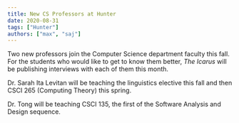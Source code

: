 ```yaml
---
title: New CS Professors at Hunter
date: 2020-08-31
tags: ["Hunter"]
authors: ["max", "saj"]
---
```


Two new professors join the Computer Science department faculty this fall. For the students who would like to get to know them better, *The Icarus* will be publishing interviews with each of them this month.

Dr. Sarah Ita Levitan will be teaching the linguistics elective this fall and then CSCI 265 (Computing Theory) this spring.

Dr. Tong will be teaching CSCI 135, the first of the Software Analysis and Design sequence.